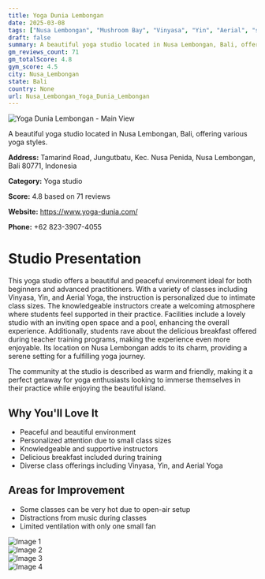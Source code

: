 ```yaml
---
title: Yoga Dunia Lembongan
date: 2025-03-08
tags: ["Nusa Lembongan", "Mushroom Bay", "Vinyasa", "Yin", "Aerial", "serene atmosphere", "small class sizes", "Nusa Lembongan"]  
draft: false
summary: A beautiful yoga studio located in Nusa Lembongan, Bali, offering various yoga styles.
gm_reviews_count: 71
gm_totalScore: 4.8
gym_score: 4.5
city: Nusa_Lembongan
state: Bali
country: None
url: Nusa_Lembongan_Yoga_Dunia_Lembongan
---
```


<div className="aspect-[16/9] relative my-8">
  <img 
    src="https://lh5.googleusercontent.com/p/AF1QipNUlf2zb3OFPB3feOtNXFL4qWk5alRY2d7glqSs=w1920-h1080-k-no"
    alt="Yoga Dunia Lembongan - Main View"
    className="object-cover absolute inset-0 w-full h-full rounded-lg"
  />
</div>

A beautiful yoga studio located in Nusa Lembongan, Bali, offering various yoga styles.

**Address:** Tamarind Road, Jungutbatu, Kec. Nusa Penida, Nusa Lembongan, Bali 80771, Indonesia

**Category:** Yoga studio

**Score:** 4.8 based on 71 reviews

**Website:** https://www.yoga-dunia.com/

**Phone:** +62 823-3907-4055

# Studio Presentation

This yoga studio offers a beautiful and peaceful environment ideal for both beginners and advanced practitioners. With a variety of classes including Vinyasa, Yin, and Aerial Yoga, the instruction is personalized due to intimate class sizes. The knowledgeable instructors create a welcoming atmosphere where students feel supported in their practice. Facilities include a lovely studio with an inviting open space and a pool, enhancing the overall experience. Additionally, students rave about the delicious breakfast offered during teacher training programs, making the experience even more enjoyable. Its location on Nusa Lembongan adds to its charm, providing a serene setting for a fulfilling yoga journey.

The community at the studio is described as warm and friendly, making it a perfect getaway for yoga enthusiasts looking to immerse themselves in their practice while enjoying the beautiful island.

## Why You'll Love It

- Peaceful and beautiful environment
- Personalized attention due to small class sizes
- Knowledgeable and supportive instructors
- Delicious breakfast included during training
- Diverse class offerings including Vinyasa, Yin, and Aerial Yoga

## Areas for Improvement

- Some classes can be very hot due to open-air setup
- Distractions from music during classes
- Limited ventilation with only one small fan

<div className="grid grid-cols-1 xl:grid-cols-2 gap-4 my-8">
<div className="aspect-[4/3] relative"><img src="https://lh3.googleusercontent.com/p/AF1QipPVV9DwEYdHs8fBVdgE_HOKs21FvvtEmeESvsDy=w1920-h1080-k-no" alt="Image 1" className="object-cover absolute inset-0 w-full h-full rounded-lg" /></div>
<div className="aspect-[4/3] relative"><img src="https://lh5.googleusercontent.com/p/AF1QipNb8JUCD-ah8v2MxoINOE_ll94cbdYXtkYUGU3M=w1920-h1080-k-no" alt="Image 2" className="object-cover absolute inset-0 w-full h-full rounded-lg" /></div>
<div className="aspect-[4/3] relative"><img src="https://lh5.googleusercontent.com/p/AF1QipNs_JaKbZcA-7aRMsO_K2p6TrMjQvwhwCdPIsVU=w1920-h1080-k-no" alt="Image 3" className="object-cover absolute inset-0 w-full h-full rounded-lg" /></div>
<div className="aspect-[4/3] relative"><img src="https://lh5.googleusercontent.com/p/AF1QipPpLCHsA-b3xd_CLsMXLiHV62iRH4E_RFQ6C6l0=w1920-h1080-k-no" alt="Image 4" className="object-cover absolute inset-0 w-full h-full rounded-lg" /></div>
</div>